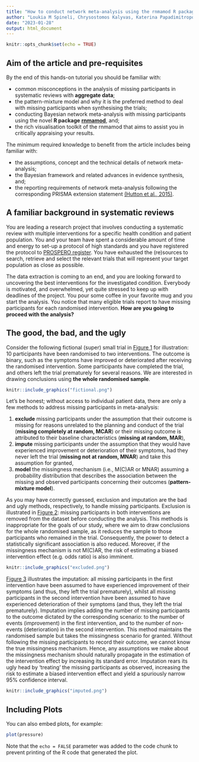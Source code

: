 ```yaml
---
title: "How to conduct network meta-analysis using the rnmamod R package"
author: "Loukia M Spineli, Chrysostomos Kalyvas, Katerina Papadimitropoulou"
date: "2023-01-28"
output: html_document
---
```


```r
knitr::opts_chunk$set(echo = TRUE)
```

## Aim of the article and pre-requisites

By the end of this hands-on tutorial you should be familiar with:

* common misconceptions in the analysis of missing participants in systematic
reviews with **aggregate data**;
* the pattern-mixture model and why it is the preferred method to deal with missing
participants when synthesising the trials; 
* conducting Bayesian network meta-analysis with missing participants using 
the novel **R package** [**rnmamod**](https://cran.r-project.org/web/packages/rnmamod/index.html), and;
* the rich visualisation toolkit of the rnmamod that aims to assist you in critically
appraising your results.

The minimum required knowledge to benefit from the article includes being familiar
with:

* the assumptions, concept and the technical details of network meta-analysis;
* the Bayesian framework and related advances in evidence synthesis, and;
* the reporting requirements of network meta-analysis following the corresponding 
PRISMA extension statement [(Hutton et al., 2015)](https://pubmed.ncbi.nlm.nih.gov/26030634/). 

## A familiar background in systematic reviews

You are leading a research project that involves conducting a systematic review
with multiple interventions for a specific health condition and patient population.
You and your team have spent a considerable amount of time and energy to set-up 
a protocol of high standards and you have registered the protocol to [PROSPERO register](https://www.crd.york.ac.uk/prospero/). You have exhausted the (re)sources 
to search, retrieve and select the relevant trials that will represent your target 
population as close as possible. 

The data extraction is coming to an end, and you are looking forward to uncovering 
the best interventions for the investigated condition. Everybody is motivated, and 
overwhelmed, yet quite stressed to keep up with deadlines of the project. You pour 
some coffee in your favorite mug and you start the analysis. You notice that many 
eligible trials report to have missing participants for each randomised intervention. 
**How are you going to proceed with the analysis?** 

## The good, the bad, and the ugly 

Consider the following fictional (super) small trial in [Figure 1](#fig:fictional-example) 
for illustration: 10 participants have been randomised to two interventions. The 
outcome is binary, such as the symptoms have improved or deteriorated after receiving 
the randomised intervention. Some participants have completed the trial, and others 
left the trial prematurely for several reasons. We are interested in drawing conclusions 
using **the whole randomised sample**.

```r
knitr::include_graphics("fictional.png")
```

Let's be honest; without access to individual patient data, there are only a few 
methods to address missing participants in meta-analysis:

1. **exclude** missing participants under the assumption that their outcome is 
missing for reasons unrelated to the planning and conduct of the trial 
(**missing completely at random, MCAR**) or their missing outcome is attributed 
to their baseline characteristics (**missing at random, MAR**),
2. **impute** missing participants under the assumption that they would have 
experienced improvement or deterioration of their symptoms, had they never left 
the trial (**missing not at random, MNAR**) and take this assumption for granted,
3. **model** the missingness mechanism (i.e., M(C)AR or MNAR) assuming a probability 
distribution that describes the association between the missing and observed 
participants concerning their outcomes (**pattern-mixture model**).

As you may have correctly guessed, exclusion and imputation are the bad and ugly 
methods, respectively, to handle missing participants. Exclusion is illustrated
in [Figure 2](#fig:excluded): missing participants in both interventions are removed 
from the dataset before conducting the analysis. This methods is inappropriate for 
the goals of our study, where we aim to draw conclusions for the whole randomised 
sample, as it reduces the sample to those participants who remained in the trial. 
Consequently, the power to detect a statistically significant association is 
also reduced. Moreover, if the missingness mechanism is not M(C)AR, the risk 
of estimating a biased intervention effect (e.g. odds ratio) is also imminent.

```r
knitr::include_graphics("excluded.png")
```

[Figure 3](#fig:imputed) illustrates the imputation: all missing participants in the 
first intervention have been assumed to have experienced improvement of their symptoms
(and thus, they left the trial prematurely), whilst all missing participants in 
the second intervention have been assumed to have experienced deterioration of their 
symptoms (and thus, they left the trial prematurely). Imputation implies adding 
the number of missing participants to the outcome dictated by the corresponding 
scenario: to the number of events (improvement) in the first intervention, and 
to the number of non-events (deterioration) in the second intervention. This method
maintains the randomised sample but takes the missingness scenario for granted. 
Without following the missing participants to record their outcome, we cannot 
know the true missingness mechanism. Hence, any assumptions we make about the missingness
mechanism should naturally propagate in the estimation of the intervention effect 
by increasing its standard error. Imputation rears its ugly head by 'treating' the 
missing participants as observed, increasing the risk to estimate a biased intervention 
effect and yield a spuriously narrow 95% confidence interval.

```r
knitr::include_graphics("imputed.png")
```

## Including Plots

You can also embed plots, for example:

```r
plot(pressure)
```

Note that the `echo = FALSE` parameter was added to the code chunk to prevent printing of the R code that generated the plot.
